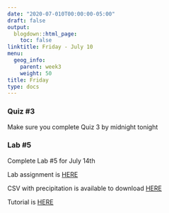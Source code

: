 ```yaml
---
date: "2020-07-010T00:00:00-05:00"
draft: false
output:
  blogdown::html_page:
    toc: false
linktitle: Friday - July 10
menu:
  geog_info:
    parent: week3
    weight: 50
title: Friday
type: docs
---
```


### Quiz #3
Make sure you complete Quiz 3 by midnight tonight

### Lab #5

Complete Lab #5 for July 14th

Lab assignment is [HERE](https://docs.google.com/document/d/118XgVmRvZ35TGk3_dZLs577DEyuD8Mas1j3TNn8vcmA/edit?usp=sharing)

CSV with precipitation is available to download [HERE](/data/NC_ppt_2019.csv)

Tutorial is [HERE](https://unc.zoom.us/rec/play/75coceGp_2k3G4CXsQSDBPYqW9XsLK2s1HcZrvUMzkyzV3MKMVbwMLYTYbOwH8eweq72zph3Vcwzcgna)